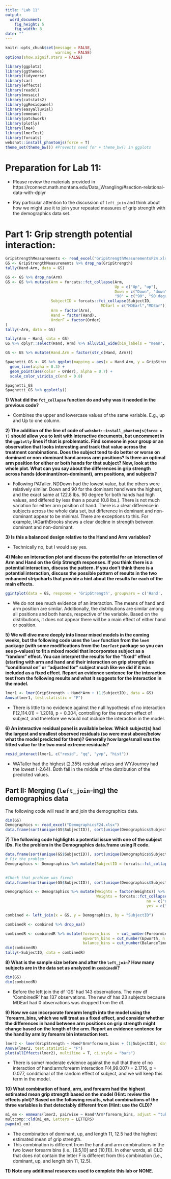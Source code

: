 ```yaml
---
title: "Lab 11"
output:
  word_document:
    fig_height: 5
    fig_width: 8
date: ""
---
```


```r
knitr::opts_chunk$set(message = FALSE,
                      warning = FALSE)
options(show.signif.stars = FALSE)

library(ggplot2)
library(ggthemes)
library(tidyverse)
library(car)
library(effects)
library(readxl)
library(mosaic)
library(catstats2)
library(ggResidpanel)
library(easyalluvial)
library(emmeans)
library(patchwork)
library(plotly)
library(lme4)
library(lmerTest)
library(forcats)
webshot::install_phantomjs(force = T)
theme_set(theme_bw()) #Prevents need for + theme_bw() in ggplots
```


# Preparation for Lab 11:

* Please review the materials provided in https://rconnect.math.montana.edu/Data_Wrangling/#section-relational-data-with-dplyr

* Pay particular attention to the discussion of `left_join` and think about how we might use it to join your repeated measures of grip strength with the demographics data set.

# Part 1: Grip strength potential interaction:


```r
GripStrengthMeasurements <- read_excel("GripStrengthMeasurementsF24.xlsx")
GS <- GripStrengthMeasurements %>% drop_na(GripStrength)
tally(Hand~Arm, data = GS)
```

```r
GS <- GS %>% drop_na(Arm)
GS <- GS %>% mutate(Arm = forcats::fct_collapse(Arm,
                                                Up = c("Up", "up"),
                                                Down = c("Down", "down"),
                                                "90" = c("90", "90 degree")),
                    SubjectID = forcats::fct_collapse(SubjectID,
                                          MDEarl = c("MDEarl","MDEar")),
                    Arm = factor(Arm),
                    Hand = factor(Hand),
                    OrderF = factor(Order)
)
tally(~Arm, data = GS)

tally(Arm ~ Hand, data = GS)
GS %>% dplyr::select(Hand, Arm) %>% alluvial_wide(bin_labels = "mean", fill_by = "last_variable", bins = 6)

GS <- GS %>% mutate(Hand.Arm = factor(str_c(Hand, Arm)))

Spaghetti_GS <- GS %>% ggplot(mapping = aes(x = Hand.Arm, y = GripStrength, group = SubjectID)) +
  geom_line(alpha = 0.3) +
  geom_point(aes(color = Order), alpha = 0.7) +
  scale_color_viridis_c(end = 0.8)

Spaghetti_GS
Spaghetti_GS %>% ggplotly()
```


**1) What did the `fct_collapse` function do and why was it needed in the previous code?**

* Combines the upper and lowercase values of the same variable. E.g., up and Up to one column. 


**2) The addition of the line of code of `webshot::install_phantomjs(force = T)` should allow you to knit with interactive documents, but uncomment in the `ggplotly` lines if that is problematic. Find someone in your group or an observation that looks interesting and track that value across the treatment combinations. Does the subject tend to do better or worse on dominant or non-dominant hand across arm positions? Is there an optimal arm position for either or both hands for that subject? Now, look at the whole plot. What can you say about the differences in grip strength across hands (dominant/non-dominant), arm positions, and subjects?**

* Following PATaller. NDDown had the lowest value, but the others were relatively similar. Down and 90 for the dominant hand were the highest, and the exact same at 122.8 lbs. 90 degree for both hands had high values, and differed by less than a pound (0.8 lbs.). There is not much variation for either arm position of hand. There is a clear difference in subjects across the whole data set, but difference in dominant and non-dominant appear to be minimal. There are exceptions to this. For example, IAGarthBrooks shows a clear decline in strength between dominant and non-dominant. 



**3) Is this a balanced design relative to the Hand and Arm variables?**

* Technically no, but I would say yes. 


**4) Make an interaction plot and discuss the potential for an interaction of Arm and Hand on the Grip Strength responses. If you think there is a potential interaction, discuss the pattern. If you don't think there is a potential interaction, discuss the possible pattern of results in the two enhanced stripcharts that provide a hint about the results for each of the main effects.**


```r
ggintplot(data = GS, response = 'GripStrength', groupvars = c('Hand', 'Arm'))

```

* We do not see much evidence of an interaction. The means of hand and arm position are similar. Additionally, the distributions are similar among all positions and both hands, respective of the variable. Based on the distributions, it does not appear there will be a main effect of either hand or position. 

**5) We will dive more deeply into linear mixed models in the coming weeks, but the following code uses the `lmer` function from the `lme4` package (with some modifications from the `lmerTest` package so you can see p-values) to fit a mixed model that incorporates subject as a "random" effect. You can interpret the results for the "fixed" effect (starting with arm and hand and their interaction on grip strength) as "conditional on" or "adjusted for" subject much like we did if it was included as a fixed effect. Report an evidence sentence for the interaction test from the following results and what it suggests for the interaction in the model.**

```r
lmer1 <- lmer(GripStrength ~ Hand*Arm + (1|SubjectID), data = GS)
Anova(lmer1, test.statistic = "F")

```
* There is little to no evidence against the null hypothesis of no interaction F(2,114.01) = 1.2018, p = 0.304, controlling for the random effect of subject, and therefore we would not include the interaction in the model. 

**6) An interactive residual panel is available below. Which subject(s) had the largest and smallest observed residuals (so were most above/below what the model predicted for them)? Generally how large/small was the fitted value for the two most extreme residuals?**


```r
resid_interact(lmer1, c("resid", "qq", "yvp", "hist"))
```
* WATaller had the highest (2.355) residual values and WYJourney had the lowest (-2.64). Both fall in the middle of the distribution of the predicted values.  

## Part II: Merging (`left_join`-ing) the demographics data

The following code will read in and join the demographics data.

```r
dim(GS)
Demographics <- read_excel("DemographicsF24.xlsx")
data.frame(sort(unique(GS$SubjectID)), sort(unique(Demographics$SubjectID)))
```

**7) The following code highlights a potential issue with one of the subject IDs. Fix the problem in the Demographics data.frame using R code.**


```r
data.frame(sort(unique(GS$SubjectID)), sort(unique(Demographics$SubjectID)))
# Fix the problem:
Demographics <- Demographics %>% mutate(SubjectID = forcats::fct_collapse(SubjectID, 
                                                                          LADeathGrips = 'LADeath' ))

#Check that problem was fixed:
data.frame(sort(unique(GS$SubjectID)), sort(unique(Demographics$SubjectID)))
```


```r
Demographics <- Demographics %>% mutate(Weights = factor(Weights)) %>% mutate( 
                                        Weights = forcats::fct_collapse(Weights,
                                                              no = c("no", "No"),
                                                              yes = c("yes", "Yes")))

combined <- left_join(x = GS, y = Demographics, by = "SubjectID")

combinedR <- combined %>% drop_na()

combinedR <- combinedR %>% mutate(forearm_bins   = cut_number(ForearmLength, n = 3),
                                  epworth_bins = cut_number(Epworth, n = 3),
                                  balance_bins = cut_number(BalanceTime, n = 3))
dim(combinedR)
tally(~SubjectID, data = combinedR)
```

**8) What is the sample size before and after the `left_join`? How many subjects are in the data set as analyzed in `combinedR`?**

```r
dim(GS)
dim(combinedR)
```

* Before the left join the df 'GS' had 143 observations. The new df 'CombinedR' has 137 observations. The new df has 23 subjects because MDEarl had 0 observations was dropped from the df. 


**9) Now we can incorporate forearm length into the model using the `forearm_bins, which we will treat as a fixed effect, and consider whether the differences in hand between arm positions on grip strength might change based on the length of the arm. Report an evidence sentence for the hand by arm by forearm bin interaction test.**

```r
lmer2 <- lmer(GripStrength ~ Hand*Arm*forearm_bins + (1|SubjectID), data = combinedR)
Anova(lmer2, test.statistic = "F")
plot(allEffects(lmer2), multiline = T, ci.style = "bars")
```
* There is some/ moderate evidence against the null that there of no interaction of hand:arm:forearm interaction F(4,99.007) = 2.1716, p = 0.077, conditional of the random effect of subject, and we will keep this term in the model. 


**10) What combination of hand, arm, and forearm had the highest estimated mean grip strength based on the model (Hint: review the effects plot)? Based on the following results, what combinations of the three variables is that detectably different from (Hint: use the CLD)?**

```r
m1_em <- emmeans(lmer2, pairwise ~ Hand*Arm*forearm_bins, adjust = "tukey")
multcomp::cld(m1_em, Letters = LETTERS)
pwpm(m1_em)

```

* The combination of dominant, up, and length 11, 12.5 had the highest estimated mean of grip strength. 
* This combination is different from the hand and arm combinations in the two lower forearm bins (i.e., [9.5,10] and [10,11]). In other words, all CLD that does not contain the letter F is different from this combination (i.e., dominant, up, and length bin 11, 12.5). 


**11) Note any additional resources used to complete this lab or NONE.**
